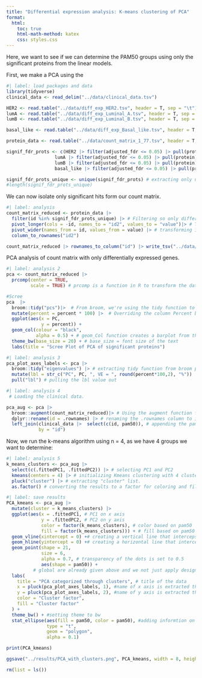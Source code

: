 ```yaml
---
title: "Differential expression analysis: K-means clustering of PCA"
format:
  html:
    toc: true
    html-math-method: katex
    css: styles.css
---
```


Here, we want to see if we can determine the PAM50 groups using only the significant proteins from the linear models.

First, we make a PCA using the

```r
#| label: load packages and data
library(tidyverse)
clinical_data <- read_delim("../data/clinical_data.tsv")

HER2 <- read.table("../data/diff_exp_HER2.tsv", header = T, sep = "\t") #Loading results from differential expression analysis - predicing HER2 condition based on count matrix
lumA <- read.table("../data/diff_exp_Luminal_A.tsv", header = T, sep = "\t") #Loading results from differential expression analysis - predicing luminal A condition based on count matrix
lumB <- read.table("../data/diff_exp_Luminal_B.tsv", header = T, sep = "\t") #Loading results from differential expression analysis - predicing Luminal B condition based on count matrix

basal_like <- read.table("../data/diff_exp_Basal_like.tsv", header = T, sep = "\t") #Loading results from differential expression analysis - predicing Basal like condition based on count matrix

protein_data <- read.table("../data/count_matrix_1_77.tsv", header = T, sep = "\t") # loading the count matrix

signif_fdr_prots <- c(HER2 |> filter(adjusted_fdr <= 0.05) |> pull(protein),
                  lumA |> filter(adjusted_fdr <= 0.05) |> pull(protein), 
                  lumB |> filter(adjusted_fdr <= 0.05) |> pull(protein), 
                  basal_like |> filter(adjusted_fdr <= 0.05) |> pull(protein)) # Extracting only significant hits from differential expression analysis. Significant hits are defined at genes that have an adjusted P-value under 0.05. 

signif_fdr_prots_unique <- unique(signif_fdr_prots) # extracting only unique gene names from significant hits 
#length(signif_fdr_prots_unique)
```

We can now isolate only significant hits form our count matrix.

```r
#| label: analysis 
count_matrix_reduced <- protein_data |>
  filter(id %in% signif_fdr_prots_unique) |> # Filtering so only differential expressed genes are present. 
  pivot_longer(cols = -id, names_to = "id2", values_to = "value")|> # Transforming to pivot_longer
  pivot_wider(names_from = id, values_from = value) |> # transforming it again to pivot_wider. to have the correct structure - gene names as columns and samples as rows
  column_to_rownames("id2")

count_matrix_reduced |> rownames_to_column("id") |> write_tsv("../data/count_matrix_significant_proteins.tsv") # saving results as a tsv file. 

```

PCA analysis of count matrix with only differentially expressed genes.

```r
#| label: analysis 2
pca <- count_matrix_reduced |>
  prcomp(center = TRUE,
         scale = TRUE) # prcomp is a function in R to transform the data into principal components. 

#Scree
pca  |>
  broom::tidy("pcs")|>  # From broom, we're using the tidy function to extract the nested list "pcs"
  mutate(percent = percent * 100) |>  # Overriding the column Percent by multiplying current value with 100
  ggplot(aes(x = PC, 
             y = percent)) +
  geom_col(colour = "black",
           alpha = 0.5) + # geom_Col function creates a barplot from the global values X as the princial compoennts and "Y" as the results form Principal components.
  theme_bw(base_size = 20) + # base_size = font size of the text 
  labs(title = "Scree Plot of PCA of significant proteins")

```

```r
#| label: analysis 3
pca_plot_axes_labels <- pca |>
  broom::tidy("eigenvalues") |> # extracting tidy function from broom package
  mutate(lbl = str_c("PC", PC, ", VE = ", round(percent*100,2), "%")) |> # Creating a new variable called lbl where values are created by concatenating the principal compoennts and its respective variance into a character string
  pull("lbl") # pulling the lbl value out
```

```r
#| label: analysis 4
 # Loading the clinical data.

pca_aug <- pca |>
  broom::augment(count_matrix_reduced)|> # Using the augment function from broom to extend the pca dataset with our count matrix of differentially expressed genes
  dplyr::rename(id = .rownames) |> # renaming the .rownames column to id
  left_join(clinical_data |>  select(c(id, pam50)), # appending the pam50 columns from the clinical dataset to the pca dataset, based on id. 
            by = "id")

```

Now, we run the k-means algorithm using n = 4, as we have 4 groups we want to determine:

```r
#| label: analysis 5
k_means_clusters <- pca_aug |>
  select(c(.fittedPC1, .fittedPC2)) |> # selecting PC1 and PC2
  kmeans(centers = 4) |> # initializing Kmeans clustering with 4 clusters
  pluck("cluster") |> # extracting "cluster" list.
  as.factor() # converting the results to a factor for coloring and filling of PCA plot. 

```

```r
#| label: save results
PCA_kmeans <- pca_aug |>
  mutate(cluster = k_means_clusters) |>
  ggplot(aes(x = .fittedPC1, # PC1 on x axis
             y = .fittedPC2, # PC2 on y axis
             color = factor(k_means_clusters), # color based on pam50 
             fill = factor(k_means_clusters))) + # fill based on pam50
  geom_vline(xintercept = 0) +# creating a vertical line that interceps at x = 0
  geom_hline(yintercept = 0) +# creating a horizontal line that intercepts at y = 0
  geom_point(shape = 21, 
             size = 6, 
             alpha = 0.7, # transparency of the dots is set to 0.5
             aes(shape = pam50)) +
          # global are already given above and we not just apply design for the dots 
  labs(
    title = "PCA categorized through clusters", # title of the data
    x = pluck(pca_plot_axes_labels, 1), #name of x axis is extracted through the first value of pca_plot_axes_labels variable
    y = pluck(pca_plot_axes_labels, 2), #name of y axis is extracted through the second value of pca_plot_axes_labels variable
    color = "Cluster factor",
    fill = "Cluster factor"
  ) +
  theme_bw() + #setting theme to bw
  stat_ellipse(aes(fill = pam50, color = pam50), #adding informtion on the actual pam50 classifications
               type = "t", 
               geom = "polygon", 
               alpha = 0.1) 

print(PCA_kmeans)

ggsave("../results/PCA_with_clusters.png", PCA_kmeans, width = 8, height = 6, dpi = 300)
```

```r
rm(list = ls())
```
